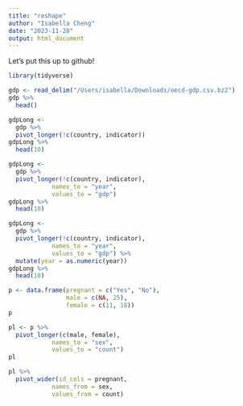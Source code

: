 ```yaml
---
title: "reshape"
author: "Isabella Cheng"
date: "2023-11-28"
output: html_document
---
```


Let's put this up to github!

```r
library(tidyverse)
```

```r
gdp <- read_delim("/Users/isabella/Downloads/oecd-gdp.csv.bz2")
gdp %>%
  head()
```

```r
gdpLong <-
  gdp %>%
  pivot_longer(!c(country, indicator))
gdpLong %>%
  head(10)
```

```r
gdpLong <-
  gdp %>%
  pivot_longer(!c(country, indicator),
           	names_to = "year",
           	values_to = "gdp")
gdpLong %>%
  head(10)
```

```r
gdpLong <-
  gdp %>%
  pivot_longer(!c(country, indicator),
           	names_to = "year",
           	values_to = "gdp") %>%
  mutate(year = as.numeric(year))
gdpLong %>%
  head(10)

```

```r
p <- data.frame(pregnant = c("Yes", "No"),
            	male = c(NA, 25),
            	female = c(11, 18))
p

```

```r
pl <- p %>%
  pivot_longer(c(male, female),
           	names_to = "sex",
           	values_to = "count")
pl
```

```r
pl %>%
  pivot_wider(id_cols = pregnant,
          	names_from = sex,
          	values_from = count)
```


